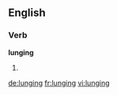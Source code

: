 
==English==

===Verb===
'''lunging'''

# {{present participle of|lunge}}

[[de:lunging]]
[[fr:lunging]]
[[vi:lunging]]